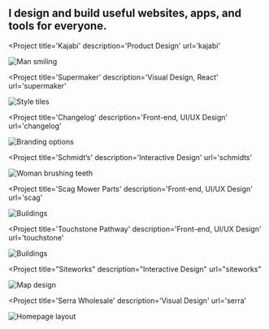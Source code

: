 

<SEO title="Interactive Designer & UX Engineer" />

<Container width={sizes.large}>

<Box maxWidth={sizes.small} mx='auto'>

## I design and build useful websites, apps, and tools for everyone.

</Box>

</Container>

<Container text width={sizes.large}>
<Box sx={{
  display: 'grid',
  gridTemplateColumns: ['1fr', 'repeat(2, 1fr)'],
  gridGap: [4, 5],
  alignItems: 'center',
  mx: 'auto',
  my: [0, 3, 6]
}}>

<Project
  title='Kajabi'
  description='Product Design'
  url='kajabi'
>

![Man smiling](../images/kajabi/kajabi-welcome-alt.png)

</Project>

<Project
  title='Supermaker'
  description='Visual Design, React'
  url='supermaker'
>

![Style tiles](../images/supermaker/style-tiles-4b.jpg)

</Project>

<Project
  title='Changelog'
  description='Front-end, UI/UX Design'
  url='changelog'
>

![Branding options](../images/changelog/podcasts-brand.jpg)

</Project>

<Project
  title='Schmidt’s'
  description='Interactive Design'
  url='schmidts'
>

![Woman brushing teeth](../images/schmidts/woman-smile.jpg)

</Project>

<Project
  title='Scag Mower Parts'
  description='Front-end, UI/UX Design'
  url='scag'
>

![Buildings](../images/scag/mower.jpg)

</Project>

<Project
  title='Touchstone Pathway'
  description='Front-end, UI/UX Design'
  url='touchstone'
>

![Buildings](../images/touchstone/featured.jpg)

</Project>

<Project
  title="Siteworks"
  description="Interactive Design"
  url="siteworks"
>

![Map design](../images/siteworks/map-2.png)

</Project>

<Project
  title='Serra Wholesale'
  description='Visual Design'
  url='serra'
>

![Homepage layout](../images/serra/wholesale-page-3.jpg)

</Project>

</Box>
</Container>
